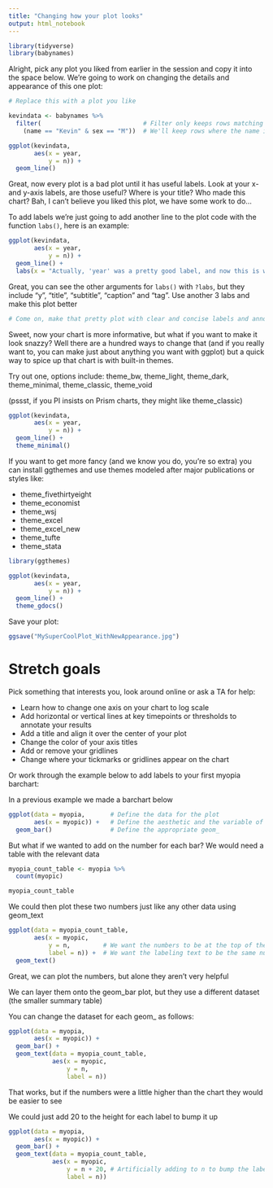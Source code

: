 ```yaml
---
title: "Changing how your plot looks"
output: html_notebook
---
```


```r
library(tidyverse)
library(babynames)
```

Alright, pick any plot you liked from earlier in the session and copy it into the space below. We're going to work on changing the details and appearance of this one plot:

```r
# Replace this with a plot you like

kevindata <- babynames %>% 
  filter(                            # Filter only keeps rows matching a criteria
    (name == "Kevin" & sex == "M"))  # We'll keep rows where the name is "Kevin" AND (&) sex is "M"

ggplot(kevindata,
       aes(x = year,
           y = n)) +
  geom_line()
```

Great, now every plot is a bad plot until it has useful labels. Look at your x- and y-axis labels, are those useful? Where is your title? Who made this chart? Bah, I can't believe you liked this plot, we have some work to do...

To add labels we're just going to add another line to the plot code with the function `labs()`, here is an example:

```r
ggplot(kevindata,
       aes(x = year,
           y = n)) +
  geom_line() +
  labs(x = "Actually, 'year' was a pretty good label, and now this is worse")
```

Great, you can see the other arguments for `labs()` with `?labs`, but they include "y", "title", "subtitle", "caption" and "tag". Use another 3 labs and make this plot better

```r
# Come on, make that pretty plot with clear and concise labels and annotations


```


Sweet, now your chart is more informative, but what if you want to make it look snazzy? Well there are a hundred ways to change that (and if you really want to, you can make just about anything you want with ggplot) but a quick way to spice up that chart is with built-in themes.

Try out one, options include: theme_bw, theme_light, theme_dark, theme_minimal, theme_classic, theme_void

(pssst, if you PI insists on Prism charts, they might like theme_classic)

```r
ggplot(kevindata,
       aes(x = year,
           y = n)) +
  geom_line() +
  theme_minimal()

```

If you want to get more fancy (and we know you do, you're so extra) you can install ggthemes and use themes modeled after major publications or styles like:

* theme_fivethirtyeight
* theme_economist
* theme_wsj
* theme_excel
* theme_excel_new
* theme_tufte
* theme_stata

```r
library(ggthemes)

ggplot(kevindata,
       aes(x = year,
           y = n)) +
  geom_line() +
  theme_gdocs()
```

Save your plot:

```r
ggsave("MySuperCoolPlot_WithNewAppearance.jpg")
```


# Stretch goals

Pick something that interests you, look around online or ask a TA for help:

* Learn how to change one axis on your chart to log scale
* Add horizontal or vertical lines at key timepoints or thresholds to annotate your results
* Add a title and align it over the center of your plot
* Change the color of your axis titles
* Add or remove your gridlines
* Change where your tickmarks or gridlines appear on the chart

Or work through the example below to add labels to your first myopia barchart:

In a previous example we made a barchart below

```r

ggplot(data = myopia,       # Define the data for the plot
       aes(x = myopic)) +   # Define the aesthetic and the variable of inteterest (myopic)
  geom_bar()                # Define the appropriate geom_
```

But what if we wanted to add on the number for each bar? We would need a table with the relevant data

```r
myopia_count_table <- myopia %>% 
  count(myopic)

myopia_count_table
```

We could then plot these two numbers just like any other data using geom_text

```r
ggplot(data = myopia_count_table,
       aes(x = myopic,
           y = n,         # We want the numbers to be at the top of the barcharts
           label = n)) +  # We want the labeling text to be the same number from the table
  geom_text()
```

Great, we can plot the numbers, but alone they aren't very helpful

We can layer them onto the geom_bar plot, but they use a different dataset (the smaller summary table)

You can change the dataset for each geom_ as follows:

```r
ggplot(data = myopia,
       aes(x = myopic)) +
  geom_bar() +
  geom_text(data = myopia_count_table,
            aes(x = myopic,
                y = n,
                label = n))
```

That works, but if the numbers were a little higher than the chart they would be easier to see

We could just add 20 to the height for each label to bump it up

```r
ggplot(data = myopia,
       aes(x = myopic)) +
  geom_bar() +
  geom_text(data = myopia_count_table,
            aes(x = myopic,
                y = n + 20, # Artificially adding to n to bump the labels higher
                label = n))
```











